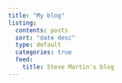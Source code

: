 ```yaml
---
title: "My blog"
listing:
  contents: posts
  sort: "date desc"
  type: default
  categories: true
  feed:
    title: Steve Martin's blog
---
```

